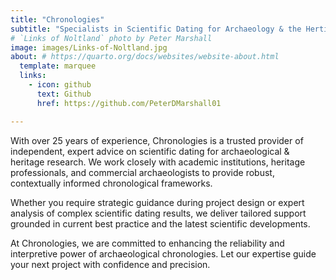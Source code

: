 ```yaml
---
title: "Chronologies"
subtitle: "Specialists in Scientific Dating for Archaeology & the Hertiage Sector"
# `Links of Noltland` photo by Peter Marshall
image: images/Links-of-Noltland.jpg
about: # https://quarto.org/docs/websites/website-about.html
  template: marquee
  links:
    - icon: github
      text: Github
      href: https://github.com/PeterDMarshall01

---
```

With over 25 years of experience, Chronologies is a trusted provider of independent, expert advice on scientific dating for archaeological & heritage research. We work closely with academic institutions, heritage professionals, and commercial archaeologists to provide robust, contextually informed chronological frameworks.

Whether you require strategic guidance during project design or expert analysis of complex scientific dating results, we deliver tailored support grounded in current best practice and the latest scientific developments.

At Chronologies, we are committed to enhancing the reliability and interpretive power of archaeological chronologies. Let our expertise guide your next project with confidence and precision.